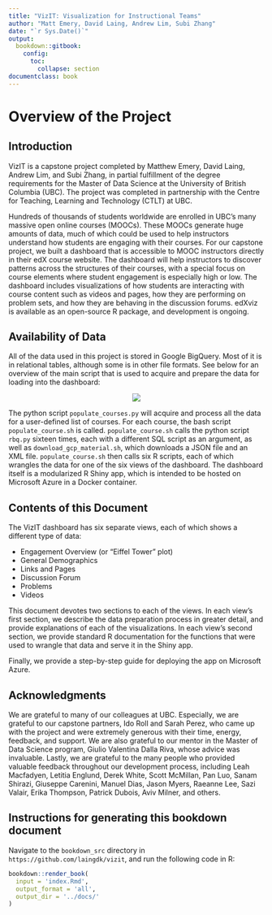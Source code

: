 ```yaml
--- 
title: "VizIT: Visualization for Instructional Teams"
author: "Matt Emery, David Laing, Andrew Lim, Subi Zhang"
date: "`r Sys.Date()`"
output:
  bookdown::gitbook:
    config:
      toc:
        collapse: section
documentclass: book
---
```


# Overview of the Project

## Introduction

VizIT is a capstone project completed by Matthew Emery, David Laing, Andrew Lim, and Subi Zhang, in partial fulfillment of the degree requirements for the Master of Data Science at the University of British Columbia (UBC). The project was completed in partnership with the Centre for Teaching, Learning and Technology (CTLT) at UBC.

Hundreds of thousands of students worldwide are enrolled in UBC's many massive open online courses (MOOCs). These MOOCs generate huge amounts of data, much of which could be used to help instructors understand how students are engaging with their courses. For our capstone project, we built a dashboard that is accessible to MOOC instructors directly in their edX course website. The dashboard will help instructors to discover patterns across the structures of their courses, with a special focus on course elements where student engagement is especially high or low. The dashboard includes visualizations of how students are interacting with course content such as videos and pages, how they are performing on problem sets, and how they are behaving in the discussion forums. edXviz is available as an open-source R package, and development is ongoing.

## Availability of Data

All of the data used in this project is stored in Google BigQuery. Most of it is in relational tables, although some is in other file formats. See below for an overview of the main script that is used to acquire and prepare the data for loading into the dashboard:

<center>![](img/diagrams/populate_course.png)</center>

The python script `populate_courses.py` will acquire and process all the data for a user-defined list of courses. For each course, the bash script `populate_course.sh` is called. `populate_course.sh` calls the python script `rbq.py` sixteen times, each with a different SQL script as an argument, as well as `download_gcp_material.sh`, which downloads a JSON file and an XML file. `populate_course.sh` then calls six R scripts, each of which wrangles the data for one of the six views of the dashboard. The dashboard itself is a modularized R Shiny app, which is intended to be hosted on Microsoft Azure in a Docker container.

## Contents of this Document

The VizIT dashboard has six separate views, each of which shows a different type of data:

* Engagement Overview (or "Eiffel Tower" plot)
* General Demographics
* Links and Pages
* Discussion Forum
* Problems
* Videos

This document devotes two sections to each of the views. In each view's first section, we describe the data preparation process in greater detail, and provide explanations of each of the visualizations. In each view's second section, we provide standard R documentation for the functions that were used to wrangle that data and serve it in the Shiny app.

Finally, we provide a step-by-step guide for deploying the app on Microsoft Azure.

## Acknowledgments

We are grateful to many of our colleagues at UBC. Especially, we are grateful to our capstone partners, Ido Roll and Sarah Perez, who came up with the project and were extremely generous with their time, energy, feedback, and support. We are also grateful to our mentor in the Master of Data Science program, Giulio Valentina Dalla Riva, whose advice was invaluable. Lastly, we are grateful to the many people who provided valuable feedback throughout our development process, including Leah Macfadyen, Letitia Englund, Derek White, Scott McMillan, Pan Luo, Sanam Shirazi, Giuseppe Carenini, Manuel Dias, Jason Myers, Raeanne Lee, Sazi Valair, Erika Thompson, Patrick Dubois, Aviv Milner, and others.

## Instructions for generating this bookdown document

Navigate to the `bookdown_src` directory in `https://github.com/laingdk/vizit`, and run the following code in R:

```r
bookdown::render_book(
  input = 'index.Rmd', 
  output_format = 'all',
  output_dir = '../docs/'
)
```